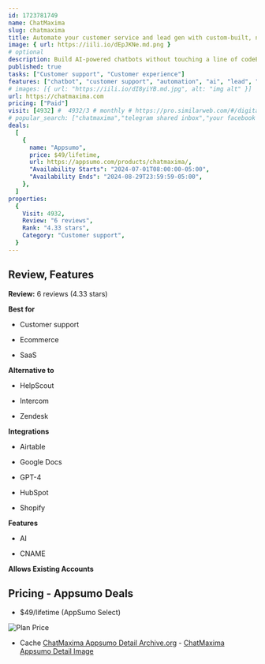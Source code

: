 ```yaml
---
id: 1723781749
name: ChatMaxima
slug: chatmaxima
title: Automate your customer service and lead gen with custom-built, no-code chatbots
image: { url: https://iili.io/dEpJKNe.md.png }
# optional
description: Build AI-powered chatbots without touching a line of codeEngage your customers and leads around the clock to boost sales
published: true
tasks: ["Customer support", "Customer experience"]
features: ["chatbot", "customer support", "automation", "ai", "lead", "sales"]
# images: [{ url: "https://iili.io/dI8yiYB.md.jpg", alt: "img alt" }]
url: https://chatmaxima.com
pricing: ["Paid"]
visit: [4932] #  4932/3 # monthly # https://pro.similarweb.com/#/digitalsuite/websiteanalysis/home
# popular_search: ["chatmaxima","telegram shared inbox","your facebook account is to new to create a business account","you have reached your limit for creation of manager accounts","telegram bot to manage channels"]
deals:
  [
    {
      name: "Appsumo",
      price: $49/lifetime,
      url: https://appsumo.com/products/chatmaxima/,
      "Availability Starts": "2024-07-01T08:00:00-05:00",
      "Availability Ends": "2024-08-29T23:59:59-05:00",
    },
  ]
properties:
  {
    Visit: 4932,
    Review: "6 reviews",
    Rank: "4.33 stars",
    Category: "Customer support",
  }
---
```


## Review, Features

**Review:** 6 reviews (4.33 stars)

**Best for**

- Customer support

- Ecommerce

- SaaS

**Alternative to**

- HelpScout

- Intercom

- Zendesk

**Integrations**

- Airtable

- Google Docs

- GPT-4

- HubSpot

- Shopify

**Features**

- AI

- CNAME

**Allows Existing Accounts**

## Pricing - Appsumo Deals

- $49/lifetime (AppSumo Select)

<Img src="https://iili.io/dEpuU6N.png" alt="Plan Price" />

- Cache [ChatMaxima Appsumo Detail Archive.org](https://web.archive.org/web/*/https://appsumo.com/products/chatmaxima/) - [ChatMaxima Appsumo Detail Image](https://iili.io/dEpupFS.png)
